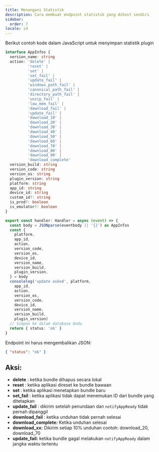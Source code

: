 ```yaml
---
title: Menangani Statistik
description: Cara membuat endpoint statistik yang dihost sendiri
sidebar:
  order: 7
locale: id
---
```


Berikut contoh kode dalam JavaScript untuk menyimpan statistik plugin

```typescript
interface AppInfos {
  version_name: string
  action: 'delete' |
          'reset' |
          'set' |
          'set_fail' |
          'update_fail' |
          'windows_path_fail' |
          'canonical_path_fail' |
          'directory_path_fail' |
          'unzip_fail' |
          'low_mem_fail' |
          'download_fail' |
          'update_fail' |
          'download_10' |
          'download_20' |
          'download_30' |
          'download_40' |
          'download_50' |
          'download_60' |
          'download_70' |
          'download_80' |
          'download_90' |
          'download_complete'
  version_build: string
  version_code: string
  version_os: string
  plugin_version: string
  platform: string
  app_id: string
  device_id: string
  custom_id?: string
  is_prod?: boolean
  is_emulator?: boolean
}

export const handler: Handler = async (event) => {
  const body = JSONparse(eventbody || '{}') as AppInfos
  const {
    platform,
    app_id,
    action,
    version_code,
    version_os,
    device_id,
    version_name,
    version_build,
    plugin_version,
  } = body
  consolelog('update asked', platform,
    app_id,
    action,
    version_os,
    version_code,
    device_id,
    version_name,
    version_build,
    plugin_version)
  // Simpan ke dalam database Anda
  return { status: 'ok' }
}
```

Endpoint ini harus mengembalikan JSON:

```json
{ "status": "ok" }
```

## Aksi:

* **delete** : ketika bundle dihapus secara lokal
* **reset** : ketika aplikasi direset ke bundle bawaan
* **set** : ketika aplikasi menetapkan bundle baru
* **set\_fail** : ketika aplikasi tidak dapat menemukan ID dari bundle yang ditetapkan
* **update\_fail** : dikirim setelah penundaan dan `notifyAppReady` tidak pernah dipanggil
* **download\_fail** : ketika unduhan tidak pernah selesai 
* **download\_complete:** Ketika unduhan selesai
* **download\_xx:** Dikirim setiap 10% unduhan contoh: download\_20, download\_70
* **update\_fail:** ketika bundle gagal melakukan `notifyAppReady` dalam jangka waktu tertentu